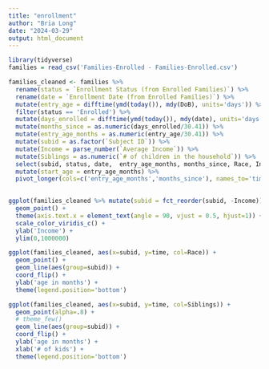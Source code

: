 ```yaml
---
title: "enrollment"
author: "Bria Long"
date: "2024-03-29"
output: html_document
---
```



```r
library(tidyverse)
families = read_csv('Families-Enrolled - Families-Enrolled.csv')

```


```r
families_cleaned <- families %>%
  rename(status = `Enrollment Status (from Enrolled Families)`) %>%
  rename(date = `Enrollment Date (from Enrolled Families)`) %>%
  mutate(entry_age = difftime(ymd(today()), mdy(DoB), units='days')) %>%
  filter(status == 'Enrolled') %>%
  mutate(days_enrolled = difftime(ymd(today()), mdy(date), units='days')) %>%
  mutate(months_since = as.numeric(days_enrolled/30.41)) %>%
  mutate(entry_age_months = as.numeric(entry_age/30.41)) %>%
  mutate(subid = as.factor(`Subject ID`)) %>%
  mutate(Income = parse_number(`Average Income`)) %>%
  mutate(Siblings = as.numeric(`# of children in the household`)) %>%
  select(subid, status, date,  entry_age_months, months_since, Race, Income, Siblings) %>%
  mutate(start_age = entry_age_months) %>%
  pivot_longer(cols=c('entry_age_months','months_since'), names_to='timepoint',values_to='time')
  
```

```r
ggplot(families_cleaned %>% mutate(subid = fct_reorder(subid, -Income)), aes(x=subid, y=Income, col=start_age)) +
  geom_point() + 
  theme(axis.text.x = element_text(angle = 90, vjust = 0.5, hjust=1)) +
  scale_color_viridis_c() +
  ylab('Income') +
  ylim(0,1000000)

```

```r

ggplot(families_cleaned, aes(x=subid, y=time, col=Race)) +
  geom_point() + 
  geom_line(aes(group=subid)) +
  coord_flip() +
  ylab('age in months') +
  theme(legend.position='bottom')

```


```r

ggplot(families_cleaned, aes(x=subid, y=time, col=Siblings)) +
  geom_point(alpha=.8) +
  # theme_few() 
  geom_line(aes(group=subid)) +
  coord_flip() +
  ylab('age in months') +
  xlab('# of kids') +
  theme(legend.position='bottom')

```